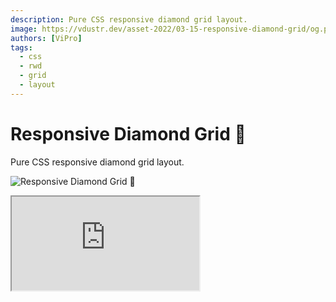 ```yaml
---
description: Pure CSS responsive diamond grid layout.
image: https://vdustr.dev/asset-2022/03-15-responsive-diamond-grid/og.png
authors: [ViPro]
tags:
  - css
  - rwd
  - grid
  - layout
---
```


# Responsive Diamond Grid 💎

Pure CSS responsive diamond grid layout.

![Responsive Diamond Grid 💎](https://vdustr.dev/asset-2022/03-15-responsive-diamond-grid/og.png)

<!--truncate-->

<iframe
  src="https://codesandbox.io/embed/responsive-diamond-grid-q72d4u?fontsize=14&hidenavigation=1&theme=dark"
  style={{
    width: "100%",
    height: 500,
    border: 0,
    borderRadius: 4,
    overflow: "hidden",
  }}
  title="Responsive Diamond Grid 💎"
  allow="accelerometer; ambient-light-sensor; camera; encrypted-media; geolocation; gyroscope; hid; microphone; midi; payment; usb; vr; xr-spatial-tracking"
  sandbox="allow-forms allow-modals allow-popups allow-presentation allow-same-origin allow-scripts"
/>

一堆數學。

原本用 2 個 item 1 組，發現如果最後一行為奇數個時排版就會有問題，所以改成 4 個 1 組，用 2:1 的矩形佔位，這樣最後 1 組就能夠正常排列。

💡 Issues:

- container 窄於 1 組的寬度時 n + 2, n + 3, n 會溢位跑版。
